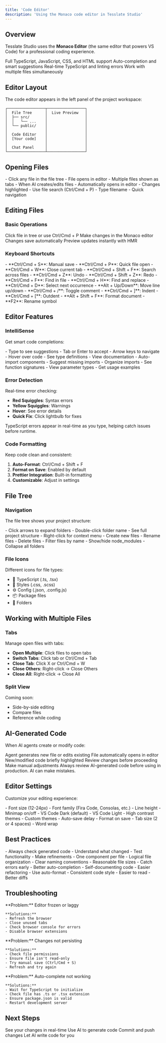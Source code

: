 ```yaml
---
title: 'Code Editor'
description: 'Using the Monaco code editor in Tesslate Studio'
---
```


## Overview

Tesslate Studio uses the **Monaco Editor** (the same editor that powers VS Code) for a professional coding experience.

<CardGroup cols={2}>
  <Card title="Syntax Highlighting" icon="palette">
    Full TypeScript, JavaScript, CSS, and HTML support
  </Card>
  <Card title="IntelliSense" icon="lightbulb">
    Auto-completion and smart suggestions
  </Card>
  <Card title="Error Detection" icon="triangle-exclamation">
    Real-time TypeScript and linting errors
  </Card>
  <Card title="Multi-File" icon="files">
    Work with multiple files simultaneously
  </Card>
</CardGroup>

## Editor Layout

The code editor appears in the left panel of the project workspace:

```
┌─────────────────┬─────────────────┐
│  File Tree      │  Live Preview   │
│  ├── src/       │                 │
│  │   └── ...    │                 │
│  └── public/    │                 │
│                 │                 │
│  Code Editor    │                 │
│  [Your code]    │                 │
│                 │                 │
│  Chat Panel     │                 │
└─────────────────┴─────────────────┘
```

## Opening Files

<Tabs>
  <Tab title="File Tree">
    - Click any file in the file tree
    - File opens in editor
    - Multiple files shown as tabs
  </Tab>

  <Tab title="AI Generated">
    - When AI creates/edits files
    - Automatically opens in editor
    - Changes highlighted
  </Tab>

  <Tab title="Search">
    - Use file search (Ctrl/Cmd + P)
    - Type filename
    - Quick navigation
  </Tab>
</Tabs>

## Editing Files

### Basic Operations

<Steps>
  <Step title="Select File">
    Click file in tree or use Ctrl/Cmd + P
  </Step>

  <Step title="Edit Code">
    Make changes in the Monaco editor
  </Step>

  <Step title="Auto-Save">
    Changes save automatically
  </Step>

  <Step title="See Preview">
    Preview updates instantly with HMR
  </Step>
</Steps>

### Keyboard Shortcuts

<AccordionGroup>
  <Accordion icon="keyboard" title="File Operations">
    - **Ctrl/Cmd + S**: Manual save
    - **Ctrl/Cmd + P**: Quick file open
    - **Ctrl/Cmd + W**: Close current tab
    - **Ctrl/Cmd + Shift + F**: Search across files
  </Accordion>

  <Accordion icon="keyboard" title="Editing">
    - **Ctrl/Cmd + Z**: Undo
    - **Ctrl/Cmd + Shift + Z**: Redo
    - **Ctrl/Cmd + F**: Find in file
    - **Ctrl/Cmd + H**: Find and replace
    - **Ctrl/Cmd + D**: Select next occurrence
    - **Alt + Up/Down**: Move line up/down
  </Accordion>

  <Accordion icon="keyboard" title="Code">
    - **Ctrl/Cmd + /**: Toggle comment
    - **Ctrl/Cmd + ]**: Indent
    - **Ctrl/Cmd + [**: Outdent
    - **Alt + Shift + F**: Format document
    - **F2**: Rename symbol
  </Accordion>
</AccordionGroup>

## Editor Features

### IntelliSense

Get smart code completions:

<CardGroup cols={2}>
  <Card title="Auto-Complete" icon="wand-magic">
    - Type to see suggestions
    - Tab or Enter to accept
    - Arrow keys to navigate
  </Card>

  <Card title="Type Information" icon="info-circle">
    - Hover over code
    - See type definitions
    - View documentation
  </Card>

  <Card title="Import Suggestions" icon="file-import">
    - Auto-import components
    - Suggest missing imports
    - Organize imports
  </Card>

  <Card title="Parameter Hints" icon="parentheses">
    - See function signatures
    - View parameter types
    - Get usage examples
  </Card>
</CardGroup>

### Error Detection

Real-time error checking:

- **Red Squiggles**: Syntax errors
- **Yellow Squiggles**: Warnings
- **Hover**: See error details
- **Quick Fix**: Click lightbulb for fixes

<Info>
  TypeScript errors appear in real-time as you type, helping catch issues before runtime.
</Info>

### Code Formatting

Keep code clean and consistent:

1. **Auto-Format**: Ctrl/Cmd + Shift + F
2. **Format on Save**: Enabled by default
3. **Prettier Integration**: Built-in formatting
4. **Customizable**: Adjust in settings

## File Tree

### Navigation

The file tree shows your project structure:

<Tabs>
  <Tab title="Expand/Collapse">
    - Click arrows to expand folders
    - Double-click folder name
    - See full project structure
  </Tab>

  <Tab title="File Operations">
    - Right-click for context menu
    - Create new files
    - Rename files
    - Delete files
  </Tab>

  <Tab title="Search">
    - Filter files by name
    - Show/hide node_modules
    - Collapse all folders
  </Tab>
</Tabs>

### File Icons

Different icons for file types:
- 📄 TypeScript (.ts, .tsx)
- 🎨 Styles (.css, .scss)
- ⚙️ Config (.json, .config.js)
- 📦 Package files
- 📁 Folders

## Working with Multiple Files

### Tabs

Manage open files with tabs:

- **Open Multiple**: Click files to open tabs
- **Switch Tabs**: Click tab or Ctrl/Cmd + Tab
- **Close Tab**: Click X or Ctrl/Cmd + W
- **Close Others**: Right-click → Close Others
- **Close All**: Right-click → Close All

### Split View

Coming soon:
- Side-by-side editing
- Compare files
- Reference while coding

## AI-Generated Code

When AI agents create or modify code:

<Steps>
  <Step title="AI Creates File">
    Agent generates new file or edits existing
  </Step>

  <Step title="Auto-Opens">
    File automatically opens in editor
  </Step>

  <Step title="Changes Highlighted">
    New/modified code briefly highlighted
  </Step>

  <Step title="Review">
    Review changes before proceeding
  </Step>

  <Step title="Edit if Needed">
    Make manual adjustments
  </Step>
</Steps>

<Warning>
  Always review AI-generated code before using in production. AI can make mistakes.
</Warning>

## Editor Settings

Customize your editing experience:

<AccordionGroup>
  <Accordion icon="text-size" title="Font & Display">
    - Font size (12-24px)
    - Font family (Fira Code, Consolas, etc.)
    - Line height
    - Minimap on/off
  </Accordion>

  <Accordion icon="palette" title="Theme">
    - VS Code Dark (default)
    - VS Code Light
    - High contrast themes
    - Custom themes
  </Accordion>

  <Accordion icon="sliders" title="Behavior">
    - Auto-save delay
    - Format on save
    - Tab size (2 or 4 spaces)
    - Word wrap
  </Accordion>
</AccordionGroup>

## Best Practices

<CardGroup cols={2}>
  <Card title="Review AI Changes" icon="eye">
    - Always check generated code
    - Understand what changed
    - Test functionality
    - Make refinements
  </Card>

  <Card title="Keep Files Focused" icon="bullseye">
    - One component per file
    - Logical file organization
    - Clear naming conventions
    - Reasonable file sizes
  </Card>

  <Card title="Use TypeScript" icon="shield">
    - Catch errors early
    - Better auto-completion
    - Self-documenting code
    - Easier refactoring
  </Card>

  <Card title="Format Regularly" icon="align-left">
    - Use auto-format
    - Consistent code style
    - Easier to read
    - Better diffs
  </Card>
</CardGroup>

## Troubleshooting

<AccordionGroup>
  <Accordion icon="circle-exclamation" title="Editor Not Responding">
    **Problem:** Editor frozen or laggy

    **Solutions:**
    - Refresh the browser
    - Close unused tabs
    - Check browser console for errors
    - Disable browser extensions
  </Accordion>

  <Accordion icon="file-slash" title="File Won't Save">
    **Problem:** Changes not persisting

    **Solutions:**
    - Check file permissions
    - Ensure file isn't read-only
    - Try manual save (Ctrl/Cmd + S)
    - Refresh and try again
  </Accordion>

  <Accordion icon="lightbulb-slash" title="No IntelliSense">
    **Problem:** Auto-complete not working

    **Solutions:**
    - Wait for TypeScript to initialize
    - Check file has .ts or .tsx extension
    - Ensure package.json is valid
    - Restart development server
  </Accordion>
</AccordionGroup>

## Next Steps

<CardGroup cols={2}>
  <Card
    title="Live Preview"
    icon="eye"
    href="/guides/live-preview"
  >
    See your changes in real-time
  </Card>
  <Card
    title="Chat Interface"
    icon="comments"
    href="/guides/chat-interface"
  >
    Use AI to generate code
  </Card>
  <Card
    title="GitHub Integration"
    icon="github"
    href="/guides/github-integration"
  >
    Commit and push changes
  </Card>
  <Card
    title="Using Agents"
    icon="robot"
    href="/guides/using-agents"
  >
    Let AI write code for you
  </Card>
</CardGroup>
